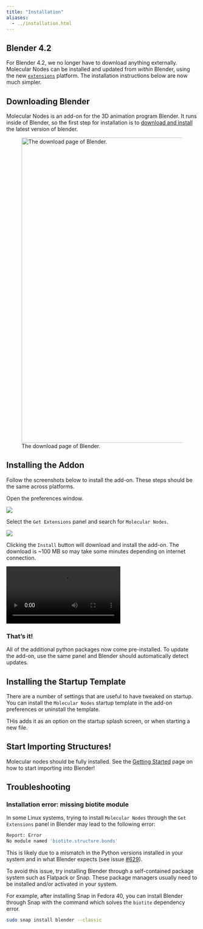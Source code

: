 ```yaml
---
title: "Installation"
aliases: 
  - ../installation.html
---
```


::: callout-warning
# Blender 4.2
For Blender 4.2, we no longer have to download anything externally. Molecular Nodes can be installed and updated from _within_ Blender, using the new [`extensions`](https://https://extensions.blender.org/) platform. The installation instructions below are now much simpler.
:::

## Downloading Blender

Molecular Nodes is an add-on for the 3D animation program Blender. It runs inside of Blender, so the first step for installation is to [download and install](https://www.blender.org/download/) the latest version of blender.

![The download page of Blender.](../images/installation/download-blender.png){align="center" width="800px"}


## Installing the Addon

Follow the screenshots below to install the add-on. These steps should be the same across platforms.

Open the preferences window.

![](../images/installation/preferences.png)

Select the `Get Extensions` panel and search for `Molecular Nodes`.

![](../images/installation/search_install.png)

Clicking the `Install` button will download and install the add-on. The download is ~100 MB so may take some minutes depending on internet connection.

![](../images/installation/download.mp4)

### That's it! 

All of the additional python packages now come pre-installed. To update the add-on, use the same panel and Blender should automatically detect updates.

## Installing the Startup Template

There are a number of settings that are useful to have tweaked on startup. You can install the `Molecular Nodes` startup template in the add-on preferences or uninstall the template.

THis adds it as an option on the startup splash screen, or when starting a new file.

## Start Importing Structures!

Molecular nodes should be fully installed. See the [Getting Started](01_importing.qmd) page on how to start importing into Blender!

## Troubleshooting

### Installation error: missing biotite module

In some Linux systems, trying to install `Molecular Nodes` through the `Get Extensions` panel in Blender may lead to the following error:

```bash
Report: Error
No module named 'biotite.structure.bonds' 
```
This is likely due to a mismatch in the Python versions installed in your system and in what Blender expects (see issue [#629](https://github.com/BradyAJohnston/MolecularNodes/issues/629)). 

To avoid this issue, try installing Blender through a self-contained package system such as Flatpack or Snap. These package managers usually need to be installed and/or activated in your system.

For example, after installing Snap in Fedora 40, you can install Blender through Snap with the command which solves the `biotite` dependency error.

```bash
sudo snap install blender --classic
```


